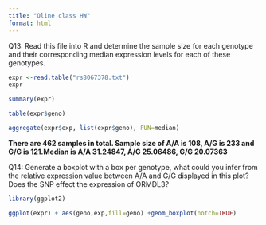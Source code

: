 ```yaml
---
title: "Oline class HW"
format: html
---
```


Q13: Read this file into R and determine the sample size for each genotype and their corresponding median expression levels for each of these genotypes.

```r
expr <-read.table("rs8067378.txt")
expr
```
```r
summary(expr)
```

```r
table(expr$geno)
```

```r
aggregate(expr$exp, list(expr$geno), FUN=median)
```

**There are 462 samples in total. Sample size of A/A is 108, A/G is 233 and G/G is 121.Median is A/A	31.24847, A/G	25.06486, G/G	20.07363**


Q14: Generate a boxplot with a box per genotype, what could you infer from the relative expression value between A/A and G/G displayed in this plot? Does the SNP effect the expression of ORMDL3?

```r
library(ggplot2)
```

```r
ggplot(expr) + aes(geno,exp,fill=geno) +geom_boxplot(notch=TRUE)
```

